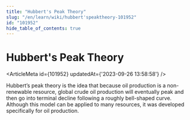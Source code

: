 ```yaml
---
title: "Hubbert's Peak Theory"
slug: "/en/learn/wiki/hubbert'speaktheory-101952"
id: "101952"
hide_table_of_contents: true
---
```



# Hubbert's Peak Theory

<ArticleMeta id={101952} updatedAt={'2023-09-26 13:58:58'} />
<div className='border-solid border-b border-t-0 my-4 border-[var(--ifm-color-gray-300)]' />

Hubbert’s peak theory is the idea that because oil production is a non-renewable resource, global crude oil production will eventually peak and then go into terminal decline following a roughly bell-shaped curve. Although this model can be applied to many resources, it was developed specifically for oil production.
